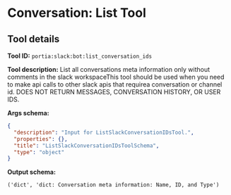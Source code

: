 <!-- WARNING: This file is auto-generated by generate_tool_docs.py. Do not edit manually. -->

# Conversation: List Tool

<Intro />

## Tool details
**Tool ID:** `portia:slack:bot:list_conversation_ids`

**Tool description:** List all conversations meta information only without comments in the slack workspaceThis tool should be used when you need to make api calls to other slack apis that requirea conversation or channel id. DOES NOT RETURN MESSAGES, CONVERSATION HISTORY, OR USER IDS.

**Args schema:**
```json
{
  "description": "Input for ListSlackConversationIDsTool.",
  "properties": {},
  "title": "ListSlackConversationIDsToolSchema",
  "type": "object"
}
```

**Output schema:**
```
('dict', 'dict: Conversation meta information: Name, ID, and Type')
```
